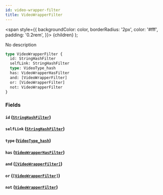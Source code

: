 ```yaml
---
id: video-wrapper-filter
title: VideoWrapperFilter
---
```


<span
style={{
      backgroundColor: color,
      borderRadius: '2px',
      color: '#fff',
      padding: '0.2rem',
    }}>
{children}
</span>
);

No description

```graphql
type VideoWrapperFilter {
  id: StringHashFilter
  selfLink: StringHashFilter
  type: VideoType_hash
  has: VideoWrapperHasFilter
  and: [VideoWrapperFilter]
  or: [VideoWrapperFilter]
  not: VideoWrapperFilter
}
```

### Fields

#### `id` ([`StringHashFilter`](/docs/schema/inputs/string-hash-filter))

#### `selfLink` ([`StringHashFilter`](/docs/schema/inputs/string-hash-filter))

#### `type` ([`VideoType_hash`](/docs/schema/inputs/video-type-hash))

#### `has` ([`VideoWrapperHasFilter`](/docs/schema/enums/video-wrapper-has-filter))

#### `and` ([`[VideoWrapperFilter]`](/docs/schema/inputs/video-wrapper-filter))

#### `or` ([`[VideoWrapperFilter]`](/docs/schema/inputs/video-wrapper-filter))

#### `not` ([`VideoWrapperFilter`](/docs/schema/inputs/video-wrapper-filter))
